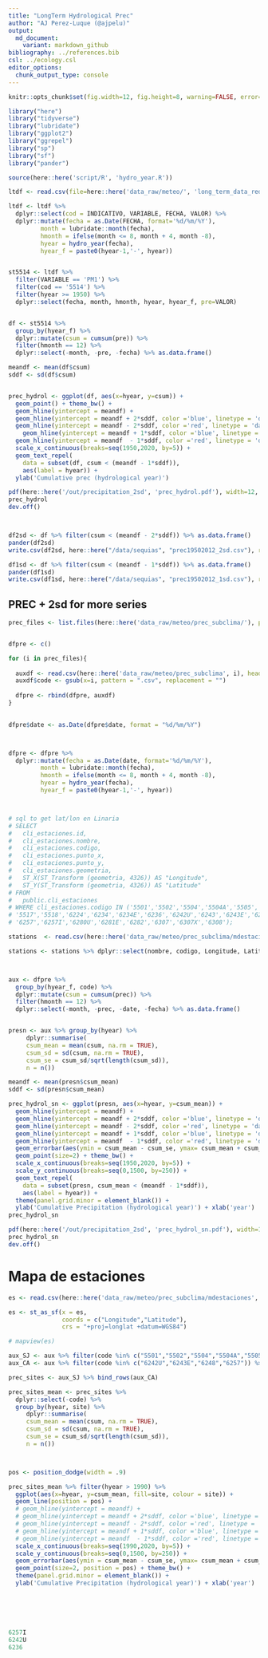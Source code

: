 ```yaml
---
title: "LongTerm Hydrological Prec"
author: "AJ Perez-Luque (@ajpelu)"
output: 
  md_document:
    variant: markdown_github
bibliography: ../references.bib 
csl: ../ecology.csl
editor_options: 
  chunk_output_type: console
---
```


```r
knitr::opts_chunk$set(fig.width=12, fig.height=8, warning=FALSE, error=TRUE, message=FALSE)
```


```r
library("here")
library("tidyverse")
library("lubridate")
library("ggplot2")
library("ggrepel")
library("sp")
library("sf")
library("pander")
```

```r
source(here::here('script/R', 'hydro_year.R'))
```


```r
ltdf <- read.csv(file=here::here('data_raw/meteo/', 'long_term_data_rediam_data.txt'), header=T, sep=';', dec=',')

ltdf <- ltdf %>% 
  dplyr::select(cod = INDICATIVO, VARIABLE, FECHA, VALOR) %>% 
  dplyr::mutate(fecha = as.Date(FECHA, format='%d/%m/%Y'),
         month = lubridate::month(fecha),
         hmonth = ifelse(month <= 8, month + 4, month -8), 
         hyear = hydro_year(fecha),
         hyear_f = paste0(hyear-1,'-', hyear))


st5514 <- ltdf %>% 
  filter(VARIABLE == 'PM1') %>% 
  filter(cod == '5514') %>% 
  filter(hyear >= 1950) %>% 
  dplyr::select(fecha, month, hmonth, hyear, hyear_f, pre=VALOR)


df <- st5514 %>% 
  group_by(hyear_f) %>% 
  dplyr::mutate(csum = cumsum(pre)) %>% 
  filter(hmonth == 12) %>% 
  dplyr::select(-month, -pre, -fecha) %>% as.data.frame()

meandf <- mean(df$csum)
sddf <- sd(df$csum)


prec_hydrol <- ggplot(df, aes(x=hyear, y=csum)) + 
  geom_point() + theme_bw() + 
  geom_hline(yintercept = meandf) + 
  geom_hline(yintercept = meandf + 2*sddf, color ='blue', linetype = 'dashed') +
  geom_hline(yintercept = meandf - 2*sddf, color ='red', linetype = 'dashed') +
    geom_hline(yintercept = meandf + 1*sddf, color ='blue', linetype = 'dotted') +
  geom_hline(yintercept = meandf  - 1*sddf, color ='red', linetype = 'dotted') +
  scale_x_continuous(breaks=seq(1950,2020, by=5)) +
  geom_text_repel(
    data = subset(df, csum < (meandf - 1*sddf)),
    aes(label = hyear)) +
  ylab('Cumulative prec (hydrological year)')

pdf(here::here('/out/precipitation_2sd', 'prec_hydrol.pdf'), width=12, height = 9)
prec_hydrol
dev.off()



df2sd <- df %>% filter(csum < (meandf - 2*sddf)) %>% as.data.frame()
pander(df2sd)
write.csv(df2sd, here::here("/data/sequias", "prec19502012_2sd.csv"), row.names = FALSE)

df1sd <- df %>% filter(csum < (meandf - 1*sddf)) %>% as.data.frame()
pander(df1sd)
write.csv(df1sd, here::here("/data/sequias", "prec19502012_1sd.csv"), row.names = FALSE)

```


## PREC + 2sd for more series

```r

prec_files <- list.files(here::here('data_raw/meteo/prec_subclima/'), pattern="*.csv")


dfpre <- c() 

for (i in prec_files){
  
  auxdf <- read.csv(here::here('data_raw/meteo/prec_subclima', i), header = TRUE, sep=";")
  auxdf$code <- gsub(x=i, pattern = ".csv", replacement = "")
  
  dfpre <- rbind(dfpre, auxdf)
} 
  

dfpre$date <- as.Date(dfpre$date, format = "%d/%m/%Y")



dfpre <- dfpre %>% 
  dplyr::mutate(fecha = as.Date(date, format='%d/%m/%Y'),
         month = lubridate::month(fecha),
         hmonth = ifelse(month <= 8, month + 4, month -8), 
         hyear = hydro_year(fecha),
         hyear_f = paste0(hyear-1,'-', hyear))



# sql to get lat/lon en Linaria
# SELECT 
#   cli_estaciones.id, 
#   cli_estaciones.nombre, 
#   cli_estaciones.codigo, 
#   cli_estaciones.punto_x, 
#   cli_estaciones.punto_y, 
#   cli_estaciones.geometria, 
#   ST_X(ST_Transform (geometria, 4326)) AS "Longitude",
#   ST_Y(ST_Transform (geometria, 4326)) AS "Latitude"
# FROM 
#   public.cli_estaciones 
# WHERE cli_estaciones.codigo IN ('5501','5502','5504','5504A','5505','5509','5509A','5511E',
# '5517','5518','6224','6234','6234E','6236','6242U','6243','6243E','6248','6251','6252','6253',
# '6257','6257I','6280U','6281E','6282','6307','6307X','6308');

stations  <- read.csv(here::here('data_raw/meteo/prec_subclima/mdestaciones', 'estaciones_latlong.csv'), header=TRUE, sep=";")

stations <- stations %>% dplyr::select(nombre, codigo, Longitude, Latitude)



aux <- dfpre %>% 
  group_by(hyear_f, code) %>% 
  dplyr::mutate(csum = cumsum(prec)) %>% 
  filter(hmonth == 12) %>% 
  dplyr::select(-month, -prec, -date, -fecha) %>% as.data.frame()


presn <- aux %>% group_by(hyear) %>% 
     dplyr::summarise(
     csum_mean = mean(csum, na.rm = TRUE),
     csum_sd = sd(csum, na.rm = TRUE), 
     csum_se = csum_sd/sqrt(length(csum_sd)), 
     n = n()) 

meandf <- mean(presn$csum_mean)
sddf <- sd(presn$csum_mean)

prec_hydrol_sn <- ggplot(presn, aes(x=hyear, y=csum_mean)) + 
  geom_hline(yintercept = meandf) + 
  geom_hline(yintercept = meandf + 2*sddf, color ='blue', linetype = 'dashed') +
  geom_hline(yintercept = meandf - 2*sddf, color ='red', linetype = 'dashed') +
  geom_hline(yintercept = meandf + 1*sddf, color ='blue', linetype = 'dotted') +
  geom_hline(yintercept = meandf  - 1*sddf, color ='red', linetype = 'dotted') +
  geom_errorbar(aes(ymin = csum_mean - csum_se, ymax= csum_mean + csum_se), width=.1, colour='gray') +
  geom_point(size=2) + theme_bw() +
  scale_x_continuous(breaks=seq(1950,2020, by=5)) +
  scale_y_continuous(breaks=seq(0,1500, by=250)) +
  geom_text_repel(
    data = subset(presn, csum_mean < (meandf - 1*sddf)),
    aes(label = hyear)) +
  theme(panel.grid.minor = element_blank()) +
  ylab('Cumulative Precipitation (hydrological year)') + xlab('year')
prec_hydrol_sn

pdf(here::here('/out/precipitation_2sd', 'prec_hydrol_sn.pdf'), width=12, height = 7)
prec_hydrol_sn
dev.off()

```


# Mapa de estaciones 
```r
es <- read.csv(here::here('data_raw/meteo/prec_subclima/mdestaciones', 'estaciones_latlong.csv'), header=TRUE, sep=";")

es <- st_as_sf(x = es, 
               coords = c("Longitude","Latitude"), 
               crs = "+proj=longlat +datum=WGS84")

# mapview(es)

```



```r

aux_SJ <- aux %>% filter(code %in% c("5501","5502","5504","5504A","5505","5509","5509A")) %>% mutate(site = "SJ")
aux_CA <- aux %>% filter(code %in% c("6242U","6243E","6248","6257")) %>% mutate(site = "CA")

prec_sites <- aux_SJ %>% bind_rows(aux_CA)

prec_sites_mean <- prec_sites %>% 
  dplyr::select(-code) %>% 
  group_by(hyear, site) %>% 
     dplyr::summarise(
     csum_mean = mean(csum, na.rm = TRUE),
     csum_sd = sd(csum, na.rm = TRUE), 
     csum_se = csum_sd/sqrt(length(csum_sd)), 
     n = n()) 



pos <- position_dodge(width = .9)

prec_sites_mean %>% filter(hyear > 1990) %>% 
  ggplot(aes(x=hyear, y=csum_mean, fill=site, colour = site)) + 
  geom_line(position = pos) +
  # geom_hline(yintercept = meandf) + 
  # geom_hline(yintercept = meandf + 2*sddf, color ='blue', linetype = 'dashed') +
  # geom_hline(yintercept = meandf - 2*sddf, color ='red', linetype = 'dashed') +
  # geom_hline(yintercept = meandf + 1*sddf, color ='blue', linetype = 'dotted') +
  # geom_hline(yintercept = meandf  - 1*sddf, color ='red', linetype = 'dotted') +
  scale_x_continuous(breaks=seq(1990,2020, by=5)) +
  scale_y_continuous(breaks=seq(0,1500, by=250)) +
  geom_errorbar(aes(ymin = csum_mean - csum_se, ymax= csum_mean + csum_se), width=.1, position = pos) +
  geom_point(size=2, position = pos) + theme_bw() + 
  theme(panel.grid.minor = element_blank()) +
  ylab('Cumulative Precipitation (hydrological year)') + xlab('year') 






6257I
6242U
6236
```








